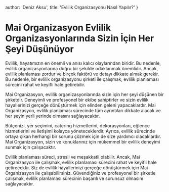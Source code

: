 
  author: 'Deniz Aksu',
  title: 'Evlilik Organizasyonu Nasıl Yapılır?'
}

# Mai Organizasyon Evlilik Organizasyonlarında Sizin İçin Her Şeyi Düşünüyor

Evlilik, hayatımızın en önemli ve anısı kalıcı olaylarından biridir. Bu nedenle,
evlilik organizasyonlarına doğru bir şekilde odaklanmak önemlidir. Ancak, evlilik planlaması zordur ve birçok faktörü ve detayı dikkate almak gerekir. Bu nedenle, bir evlilik organizasyonu şirketi ile çalışmak, evlilik planlaması sürecini rahat ve keyifli hale getirebilir.

Mai Organizasyon, evlilik organizasyonlarında sizin için her şeyi düşünen bir şirketdir.
Deneyimli ve profesyonel bir ekibe sahiptirler ve sizin evlilik hayallerinizi gerçeğe dönüştürmek için elinden geleni yapacaklardır. Mai Organizasyon, evlilik planlaması sürecinde tüm ayrıntıları dikkate alacak ve her şeyin yerli yerinde olmasını sağlayacaktır.

Bütçenizi, yer seçimini, catering hizmetlerini, dekorasyonları, eğlence hizmetlerini
ve iletişimi kolayca yöneteceklerdir. Ayrıca, evlilik sürecinde ortaya çıkan herhangi
bir sorunu çözmek için de size yardımcı olacaklardır. Mai Organizasyon, sizin ve konuklarınız için mükemmel bir evlilik deneyimi sunmak için çalışacaktır.

Evlilik planlaması süreci, stresli ve meşakkatli olabilir. Ancak, Mai Organizasyon
ile çalışmak, evlilik planlaması sürecini rahat ve keyifli hale getirecektir.
Siz de evlilik hayallerinizi gerçeğe dönüştürmek için Mai Organizasyon ile çalışabilirsiniz. Güvendiğiniz ve profesyonel bir şirketle çalışmak,
evlilik planlaması sürecinin başarılı ve sorunsuz olmasını sağlayacaktır.

